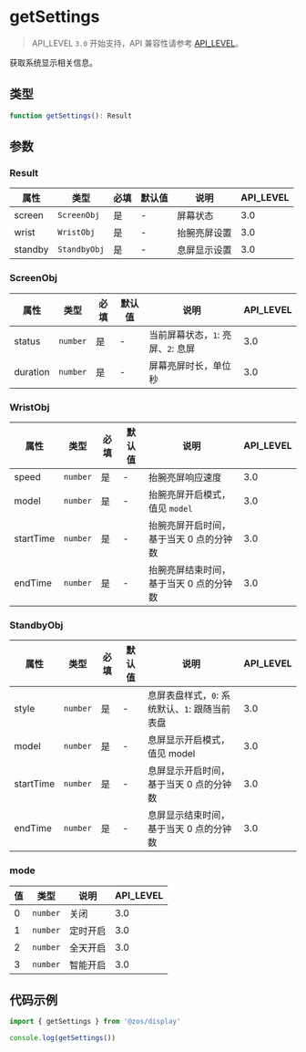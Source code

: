 # getSettings

> API_LEVEL `3.0` 开始支持，API 兼容性请参考 [API_LEVEL](../../../../guides/framework/device/compatibility.md)。

获取系统显示相关信息。

## 类型

```ts
function getSettings(): Result
```

## 参数

### Result

| 属性    | 类型                    | 必填 | 默认值 | 说明         | API_LEVEL |
| ------- | ----------------------- | ---- | ------ | ------------ | --------- |
| screen  | <code>ScreenObj</code>  | 是   | -      | 屏幕状态     | 3.0       |
| wrist   | <code>WristObj</code>   | 是   | -      | 抬腕亮屏设置 | 3.0       |
| standby | <code>StandbyObj</code> | 是   | -      | 息屏显示设置 | 3.0       |

### ScreenObj

| 属性     | 类型                | 必填 | 默认值 | 说明                               | API_LEVEL |
| -------- | ------------------- | ---- | ------ | ---------------------------------- | --------- |
| status   | <code>number</code> | 是   | -      | 当前屏幕状态，`1`: 亮屏、`2`: 息屏 | 3.0       |
| duration | <code>number</code> | 是   | -      | 屏幕亮屏时长，单位秒               | 3.0       |

### WristObj

| 属性      | 类型                | 必填 | 默认值 | 说明                                    | API_LEVEL |
| --------- | ------------------- | ---- | ------ | --------------------------------------- | --------- |
| speed     | <code>number</code> | 是   | -      | 抬腕亮屏响应速度                        | 3.0       |
| model     | <code>number</code> | 是   | -      | 抬腕亮屏开启模式，值见 `model`          | 3.0       |
| startTime | <code>number</code> | 是   | -      | 抬腕亮屏开启时间，基于当天 0 点的分钟数 | 3.0       |
| endTime   | <code>number</code> | 是   | -      | 抬腕亮屏结束时间，基于当天 0 点的分钟数 | 3.0       |

### StandbyObj

| 属性      | 类型                | 必填 | 默认值 | 说明                                           | API_LEVEL |
| --------- | ------------------- | ---- | ------ | ---------------------------------------------- | --------- |
| style     | <code>number</code> | 是   | -      | 息屏表盘样式，`0`: 系统默认、`1`: 跟随当前表盘 | 3.0       |
| model     | <code>number</code> | 是   | -      | 息屏显示开启模式，值见 model                   | 3.0       |
| startTime | <code>number</code> | 是   | -      | 息屏显示开启时间，基于当天 0 点的分钟数        | 3.0       |
| endTime   | <code>number</code> | 是   | -      | 息屏显示结束时间，基于当天 0 点的分钟数        | 3.0       |

### mode

| 值  | 类型                | 说明     | API_LEVEL |
| --- | ------------------- | -------- | --------- |
| 0   | <code>number</code> | 关闭     | 3.0       |
| 1   | <code>number</code> | 定时开启 | 3.0       |
| 2   | <code>number</code> | 全天开启 | 3.0       |
| 3   | <code>number</code> | 智能开启 | 3.0       |

## 代码示例

```js
import { getSettings } from '@zos/display'

console.log(getSettings())
```
